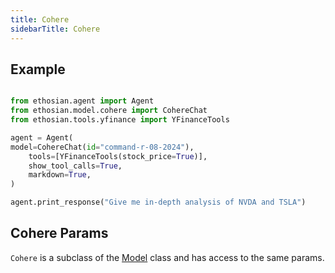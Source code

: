 ```yaml
---
title: Cohere
sidebarTitle: Cohere
---
```


## Example

<CodeGroup>

```python agent.py

from ethosian.agent import Agent
from ethosian.model.cohere import CohereChat
from ethosian.tools.yfinance import YFinanceTools

agent = Agent(
model=CohereChat(id="command-r-08-2024"),
    tools=[YFinanceTools(stock_price=True)],
    show_tool_calls=True,
    markdown=True,
)

agent.print_response("Give me in-depth analysis of NVDA and TSLA")

```

</CodeGroup>

## Cohere Params

<Snippet file="model-cohere-params.mdx" />

`Cohere` is a subclass of the [Model](/reference/model/base) class and has access to the same params.

